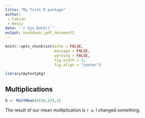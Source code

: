 ```yaml
---
title: "My first R package"
author: 
 - Fabian
 - Heinz
date: '`r Sys.Date()`'
output: bookdown::pdf_document2
---
```


```r
knitr::opts_chunk$set(echo = FALSE,
                      message = FALSE,
                      warning = FALSE,
                      fig.width = 2,
                      fig.align = "center")
```

```r
library(mytestpkg)
```


## Multiplications

```r
b <- MultMean(c(10,12),2)
```

The result of our mean multiplication is `r a`.
I changed something.



